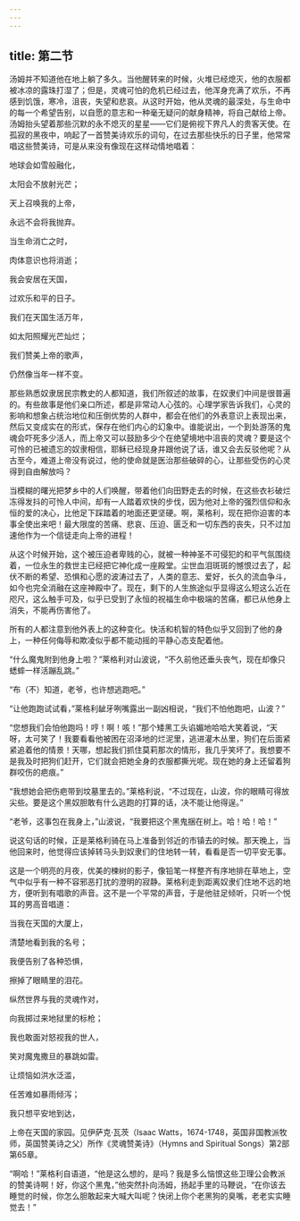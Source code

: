 ```yaml
---
---
---
```

title: 第二节
---




汤姆并不知道他在地上躺了多久。当他醒转来的时候，火堆已经熄灭，他的衣服都被冰凉的露珠打湿了；但是，灵魂可怕的危机已经过去，他浑身充满了欢乐，不再感到饥饿，寒冷，沮丧，失望和悲哀。从这时开始，他从灵魂的最深处，与生命中的每一个希望告别，以自愿的意志和一种毫无疑问的献身精神，将自己献给上帝。汤姆抬头望着那些沉默的永不熄灭的星星——它们是俯视下界凡人的贵客天使。在孤寂的黑夜中，响起了一首赞美诗欢乐的词句，在过去那些快乐的日子里，他常常唱这些赞美诗，可是从来没有像现在这样动情地唱着：

地球会如雪般融化，

太阳会不放射光芒；

天上召唤我的上帝，

永远不会将我抛弃。

当生命消亡之时，

肉体意识也将消逝；

我会安居在天国，

过欢乐和平的日子。

我们在天国生活万年，

如太阳照耀光芒灿烂；

我们赞美上帝的歌声，

仍然像当年一样不变。

那些熟悉奴隶居民宗教史的人都知道，我们所叙述的故事，在奴隶们中间是很普遍的。有些故事是他们亲口所述，都是非常动人心弦的。心理学家告诉我们，心灵的影响和想象占统治地位和压倒优势的人群中，都会在他们的外表意识上表现出来，然后又变成实在的形式，保存在他们内心的幻象中。谁能说出，一个到处游荡的鬼魂会吓死多少活人，而上帝又可以鼓励多少个在绝望境地中沮丧的灵魂？要是这个可怜的已被遗忘的奴隶相信，耶稣已经现身并跟他说了话，谁又会去反驳他呢？从古至今，难道上帝没有说过，他的使命就是医治那些破碎的心，让那些受伤的心灵得到自由解放吗？

当模糊的曙光把梦乡中的人们唤醒，带着他们向田野走去的时候，在这些衣衫破烂冻得发抖的可怜人中间，却有一人踏着欢快的步伐，因为他对上帝的强烈信仰和永恒的爱的决心，比他足下踩踏着的地面还更坚硬。啊，莱格利，现在把你迫害的本事全使出来吧！最大限度的苦痛、悲哀、压迫、匮乏和一切东西的丧失，只不过加速他作为一个信徒走向上帝的进程！

从这个时候开始，这个被压迫者卑贱的心，就被一种神圣不可侵犯的和平气氛围绕着，一位永生的救世主已经把它神化成一座殿堂。尘世血泪斑斑的憾恨过去了，起伏不断的希望、恐惧和心愿的波涛过去了，人类的意志、爱好，长久的流血争斗，如今也完全消融在这座神殿中了。现在，剩下的人生旅途似乎显得这么短这么近在咫尺，这么触手可及，似乎已受到了永恒的祝福生命中极端的苦痛，都已从他身上消失，不能再伤害他了。

所有的人都注意到他外表上的这种变化。快活和机智的特色似乎又回到了他的身上，一种任何侮辱和欺凌似乎都不能动摇的平静心态支配着他。

“什么魔鬼附到他身上啦？”莱格利对山波说，“不久前他还垂头丧气，现在却像只蟋蟀一样活蹦乱跳。”

“布（不）知道，老爷，也许想逃跑吧。”

“让他跑跑试试看，”莱格利龇牙咧嘴露出一副凶相说，“我们不怕他跑吧，山波？”

“您想我们会怕他跑吗！哼！啊！咳！”那个矮黑工头谄媚地哈哈大笑着说，“天呀，太可笑了！我要看看他被困在沼泽地的烂泥里，逃进灌木丛里，狗们在后面紧紧追着他的情景！天哪，想起我们抓住莫莉那次的情形，我几乎笑坏了。我想要不是我及时把狗们赶开，它们就会把她全身的衣服都撕光呢。现在她的身上还留着狗群咬伤的疤痕。”

“我想她会把伤疤带到坟墓里去的。”莱格利说，“不过现在，山波，你的眼睛可得放尖些。要是这个黑奴胆敢有什么逃跑的打算的话，决不能让他得逞。”

“老爷，这事包在我身上，”山波说，“我要把这个黑鬼捆在树上。哈！哈！哈！”

说这句话的时候，正是莱格利骑在马上准备到邻近的市镇去的时候。那天晚上，当他回来时，他觉得应该掉转马头到奴隶们的住地转一转，看看是否一切平安无事。

这是一个明亮的月夜，优美的楝树的影子，像铅笔一样整齐有序地排在草地上，空气中似乎有一种不容邪恶打扰的澄明的寂静。莱格利走到距离奴隶们住地不远的地方，便听到有唱歌的声音。这不是一个平常的声音，于是他驻足倾听，只听一个悦耳的男高音唱道：

当我在天国的大厦上，

清楚地看到我的名号；

我便告别了各种恐惧，

擦掉了眼睛里的泪花。

纵然世界与我的灵魂作对，

向我掷过来地狱里的标枪；

我也敢面对怒视我的世人，

笑对魔鬼撒旦的暴跳如雷。

让烦恼如洪水泛滥，

任苦难如暴雨倾泻；

我只想平安地到达，

上帝在天国的家园。见伊萨克·瓦茨（Isaac Watts，1674-1748，英国非国教派牧师，英国赞美诗之父）所作《灵魂赞美诗》（Hymns and Spiritual Songs）第2部第65章。

“啊哈！”莱格利自语道，“他是这么想的，是吗？我是多么恼恨这些卫理公会教派的赞美诗啊！好，你这个黑鬼，”他突然扑向汤姆，扬起手里的马鞭说，“在你该去睡觉的时候，你怎么胆敢起来大喊大叫呢？快闭上你个老黑狗的臭嘴，老老实实睡觉去！”